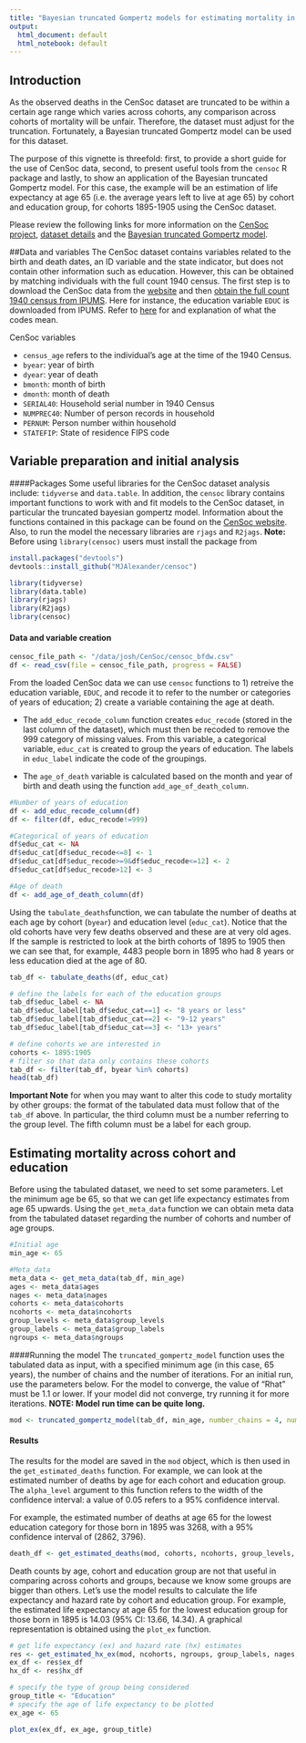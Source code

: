 ```yaml
---
title: "Bayesian truncated Gompertz models for estimating mortality in CenSoc"
output:
  html_document: default
  html_notebook: default
---
```


## Introduction
As the observed deaths in the CenSoc dataset are truncated to be within a certain age range which varies across cohorts, any comparison across cohorts of mortality will be unfair. Therefore, the dataset must adjust for the truncation. Fortunately, a Bayesian truncated Gompertz model can be used for this dataset. 

The purpose of this vignette is threefold: first, to provide a short guide for the use of CenSoc data, second, to present useful tools from the `censoc` R package and lastly, to show an application of the Bayesian truncated Gompertz model. For this case, the example will be an estimation of life expectancy at age 65 (i.e. the average years left to live at age 65) by cohort and education group, for cohorts 1895-1905 using the CenSoc dataset.

Please review the following links for more information on the [CenSoc project](https://censoc.demog.berkeley.edu/), [dataset details](https://censoc.demog.berkeley.edu/articles/match_document.html) and the [Bayesian truncated Gompertz model](https://censoc.demog.berkeley.edu/articles/censoc_chapter.pdf).


##Data and variables 
The CenSoc dataset contains variables related to the birth and death dates, an ID variable and the state indicator,  but does not contain other information such as  education. However, this can be obtained by matching individuals with the full count 1940 census. The first step is to download the CenSoc data from the [website](https://censoc.demog.berkeley.edu/) and then [obtain the full count 1940 census from IPUMS](https://censoc.demog.berkeley.edu/articles/ipums_document.html). Here for instance, the education variable `EDUC` is downloaded from IPUMS. Refer to [here](https://usa.ipums.org/usa-action/variables/EDUC#codes_section) for and explanation of what the codes mean. 

CenSoc variables

* `census_age` refers to the individual’s age at the time of the 1940 Census.
* `byear`: year of birth
* `dyear`: year of death
* `bmonth`: month of birth
* `dmonth`: month of death
* `SERIAL40`: Household serial number in 1940 Census
* `NUMPREC40`: Number of person records in household
* `PERNUM`: Person number within household
* `STATEFIP`: State of residence FIPS code

## Variable preparation  and initial analysis

####Packages
Some useful libraries for the CenSoc dataset analysis include: `tidyverse` and `data.table`. In addition, the `censoc` library contains important functions  to work with and fit models to the CenSoc dataset, in particular the truncated bayesian gompertz model. Information about the functions contained in this package can be found on the [CenSoc website](https://censoc.demog.berkeley.edu/reference/index.html). Also, to run the model the necessary libraries are `rjags` and `R2jags`.
__Note:__ Before using `library(censoc)` users must install the package from 
```r
install.packages("devtools") 
devtools::install_github("MJAlexander/censoc")
```


```r
library(tidyverse)
library(data.table)
library(rjags)
library(R2jags)
library(censoc)
```

#### Data and variable creation
```r
censoc_file_path <- "/data/josh/CenSoc/censoc_bfdw.csv"
df <- read_csv(file = censoc_file_path, progress = FALSE)
```

From the loaded CenSoc data we can use `censoc` functions to 1) retreive the education variable, `EDUC`, and recode it to refer to the number or categories of years of education; 2) create a variable containing the age at death. 

* The `add_educ_recode_column` function creates `educ_recode` (stored in the last column of the dataset), which must then be recoded to remove the 999 category of missing values. From this variable, a categorical variable, `educ_cat` is created to group  the years of education. The labels in `educ_label` indicate the code of the groupings.

* The `age_of_death` variable is calculated based on the month and year of birth and death using the function `add_age_of_death_column`.
```r
#Number of years of education
df <- add_educ_recode_column(df)
df <- filter(df, educ_recode!=999)

#Categorical of years of education
df$educ_cat <- NA
df$educ_cat[df$educ_recode<=8] <- 1
df$educ_cat[df$educ_recode>=9&df$educ_recode<=12] <- 2
df$educ_cat[df$educ_recode>12] <- 3

#Age of death
df <- add_age_of_death_column(df)

```

Using the `tabulate_deaths`function, we can tabulate the number of deaths at each age by cohort (`byear`) and education level (`educ_cat`).  Notice that the old cohorts have very few deaths observed and these are at very old ages. If the sample is restricted to look at the birth cohorts of 1895 to 1905 then we can see that, for example, 4483 people born in 1895 who had 8 years or less education died at the age of 80. 

```r
tab_df <- tabulate_deaths(df, educ_cat)

# define the labels for each of the education groups
tab_df$educ_label <- NA
tab_df$educ_label[tab_df$educ_cat==1] <- "8 years or less"
tab_df$educ_label[tab_df$educ_cat==2] <- "9-12 years"
tab_df$educ_label[tab_df$educ_cat==3] <- "13+ years"

# define cohorts we are interested in
cohorts <- 1895:1905
# filter so that data only contains these cohorts
tab_df <- filter(tab_df, byear %in% cohorts) 
head(tab_df)
```
__Important Note__ for when you may want to alter this code to study mortality by other groups: the format of the tabulated data must follow that of the `tab_df` above. In particular, the third column must be a number referring to the group level. The fifth column must be a label for each group. 

## Estimating mortality across cohort and education

Before using the tabulated dataset, we need to set some parameters. Let the minimum age be 65, so that we can get life expectancy estimates from age 65 upwards. Using the `get_meta_data` function we can obtain meta data from the tabulated dataset regarding the number of cohorts and number of age groups. 

```r
#Initial age
min_age <- 65

#Meta_data
meta_data <- get_meta_data(tab_df, min_age)
ages <- meta_data$ages
nages <- meta_data$nages
cohorts <- meta_data$cohorts
ncohorts <- meta_data$ncohorts
group_levels <- meta_data$group_levels
group_labels <- meta_data$group_labels
ngroups <- meta_data$ngroups

```

####Running the model
The `truncated_gompertz_model` function uses the tabulated data as input, with a specified minimum age (in this case, 65 years), the number of chains and the number of iterations. For an initial run, use the parameters below. For the model to converge, the value of "Rhat" must be 1.1 or lower. If your model did not converge, try running it for more iterations. __NOTE: Model run time can be quite long.__


```r
mod <- truncated_gompertz_model(tab_df, min_age, number_chains = 4, number_iterations = 4000, run_in_parallel = TRUE)
```


#### Results
The results for the model are saved in the `mod` object, which is then used in the `get_estimated_deaths` function. For example, we can look at the estimated number of deaths by age for each cohort and education group. The `alpha_level` argument to this function refers to the width of the confidence interval: a value of 0.05 refers to a 95% confidence interval. 

For example, the estimated number of deaths at age 65 for the lowest education category for those born in 1895 was 3268, with a 95% confidence interval of (2862, 3796).


```r
death_df <- get_estimated_deaths(mod, cohorts, ncohorts, group_levels, ngroups, ages, nages, alpha_level = 0.05)
```

Death counts by age, cohort and education group are not that useful in comparing across cohorts and groups, because we know some groups are bigger than others. Let's use the model results to calculate the life expectancy and hazard rate by cohort and education group. For example, the estimated life expectancy at age 65 for the lowest education group for those born in 1895 is 14.03 (95% CI: 13.66, 14.34). A graphical representation is obtained using the `plot_ex` function.


```r
# get life expectancy (ex) and hazard rate (hx) estimates
res <- get_estimated_hx_ex(mod, ncohorts, ngroups, group_labels, nages, alpha_level = 0.05)
ex_df <- res$ex_df
hx_df <- res$hx_df

# specify the type of group being considered
group_title <- "Education"
# specify the age of life expectancy to be plotted 
ex_age <- 65

plot_ex(ex_df, ex_age, group_title)
```


